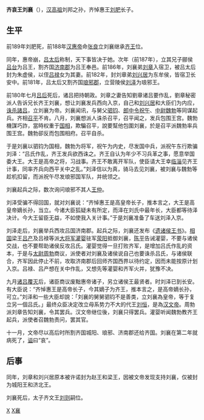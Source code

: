 {{unreferenced|time=2018-11-18T02:18:06+00:00}}
'''齐哀王刘襄'''（{{bd||？|前179年|catIdx=Liu,刘}}），[[汉高祖|汉高祖]]刘邦之孙，齐悼惠王[[刘肥|刘肥]]长子。

==生平==
前189年刘肥死，前188年[[汉惠帝|汉惠帝]]命[[张良|张良]]立刘襄继承[[齐王|齐王]]位。

同年，惠帝崩，[[吕太后|吕太后]]称制，天下事皆决于她。次年（前187年），立其兄子郦侯[[吕台|吕台]]为吕王，割齐国[[济南郡|济南郡]]为吕王奉邑。前186年，刘襄弟[[劉章_(城陽王)|刘章]]入宿卫，被吕太后封为朱虚侯，以侄[[吕禄|吕禄]]女为其妻。前182年，封刘章弟[[刘兴居|刘兴居]]为东牟侯，皆宿卫长安中。前181年，吕太后又割齐国[[琅邪郡|琅邪郡]]，立营陵侯[[劉澤_(燕王)|刘泽]]为琅邪王。

前180年七月[[吕后|吕后]]死后，诸吕把持朝政。刘章之妻告知劉章诸吕要作乱，劉章秘密派人告诉兄长齐王刘襄，想让刘襄发兵西向入京，自己和[[刘兴居|刘兴居]]和大臣们为内应，[[诛杀諸吕|诛杀諸吕]]，立刘襄为帝。刘襄闻讯，与舅父[[驷钧|驷钧]]、[[郎中令|郎中令]][[祝午|祝午]]、[[中尉_(古代官制)|中尉]][[魏勃|魏勃]]等同谋起兵。齐相[[召平_(齐相)|召平]]不肯。八月，刘襄想派人诛杀召平，召平闻之，发兵包围王宫。魏勃機謀巧詐，當時权重于[[国相|国相]]，欺騙召平，說要幫他包圍刘襄，於是召平派魏勃率兵围王宫。魏勃卻反而包围相府。召平自杀。

于是刘襄以驷钧为国相，魏勃为将军，祝午为内史，尽发国中兵，派祝午东行欺骗刘泽：“吕氏作乱，齐王发兵欲西诛之。齐王自认为年少不习兵革之事，愿意举国委大王。大王是高帝之将，习战事。齐王不敢离开军队，使臣请大王幸[[临淄|临淄]]见齐王计事，同率齐兵向西平关中之乱。”刘泽信以为真，骑马去见刘襄，被刘襄与魏勃等趁机扣留，而派祝午尽发琅邪国军队，并统领之。

刘襄起兵之际，数次询问琅邪不其人[[王仲|王仲]]。

刘泽受骗不得回国，就对刘襄说：“齐悼惠王是高皇帝长子，推本言之，大王是高皇帝嫡长孙，当立。今诸大臣狐疑未有所定，而泽在刘氏中最年长，大臣都等待泽决计。今大王留臣无益，不如使我入关计事。”于是刘襄准备了车送刘泽入京。

刘泽走后，刘襄举兵西攻吕国济南郡。起兵之际，刘襄还发布《[[:s:遗诸侯王书|遗诸侯王书]]》。[[相国|相国]]梁王[[吕产|吕产]]及吕禄等派[[大将军_(中国)|大将军]][[灌婴|灌婴]]驻军[[荥阳|荥阳]]抵御刘襄，[[陈平_(汉朝)|陈平]]告诫灌婴，不要与诸侯交战，也不要帮助诸侯反攻吕氏。灌婴觉得一旦打败齐军，是增加吕氏作乱的资本，于是与[[太尉|太尉]][[周勃|周勃]]商议，派使者对刘襄及诸侯说自己也要诛杀吕氏，与诸侯联合，齐军因此停止不前，攻取济南郡后回师齐国西界以待约定，因而未能按原计划入京。吕禄、吕产想在关中作乱，又想先等灌婴和齐军火并，犹豫不决。

九月[[诛吕安刘|诸吕覆灭]]后，诸臣商议废黜惠帝诸子，另立诸侯王最贤者。时刘泽已到长安。有大臣说：“齐悼惠王是高帝长子，今其嫡子为齐王，推本言之，是高帝嫡长孙，可立。”刘泽和一些大臣却說：「刘襄的舅舅驷钧不是善类，立刘襄為皇帝，等于复立另一個吕氏。」最终众臣决定改立母系势力不大的代王[[刘恒|刘恒]]，是為[[汉文帝|汉文帝]]。周勃派刘章告知刘襄，令其罢兵。汉文帝继位後，刘襄只得罢兵。灌婴听闻魏勃教齐王起兵，派使者召魏勃责问，罢其官。

十一月，文帝尽以高后时所割齐国城阳、琅邪、济南郡还给齐国。刘襄在第二年就病死了，[[谥|谥]]曰“哀”。

==后事==
同年，刘章和刘兴居原本被许诺封为赵王和梁王，因被文帝发现支持刘襄，仅被封为城阳王和济北王。

刘襄死后，太子齐文王[[刘则|刘则]]嗣位。

{{start box}}
{{s-before|父悼惠王[[刘肥|刘肥]]}}
{{s-title|[[西汉|西汉]][[齐王|齐王]]|前188年—前179年}}
{{s-after|子文王[[刘则|刘则]]}}
{{end box}}

{{漢朝齊國}}
[[Category:刘姓|X]]
[[Category:西汉诸侯王|X襄]]